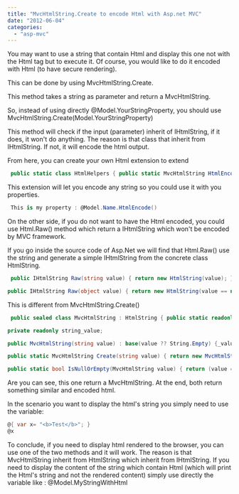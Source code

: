 ```yaml
---
title: "MvcHtmlString.Create to encode Html with Asp.net MVC"
date: "2012-06-04"
categories: 
  - "asp-mvc"
---
```


You may want to use a string that contain Html and display this one not with the Html tag but to execute it. Of course, you would like to do it encoded with Html (to have secure rendering).

This can be done by using MvcHtmlString.Create.

This method takes a string as parameter and return a MvcHtmlString.

So, instead of using directly @Model.YourStringProperty, you should use MvcHtmlString.Create(Model.YourStringProperty)

This method will check if the input (parameter) inherit of IHtmlString, if it does, it won't do anything. The reason is that class that inherit from IHtmlString. If not, it will encode the html output.

From here, you can create your own Html extension to extend


```csharp
 public static class HtmlHelpers { public static MvcHtmlString HtmlEncode(this string data) { return MvcHtmlString.Create(data); } } 
```

This extension will let you encode any string so you could use it with you properties.


```csharp
 This is my property : @Model.Name.HtmlEncode() 
```

On the other side, if you do not want to have the Html encoded, you could use Html.Raw() method which return a IHtmlString which won't be encoded by MVC framework.

If you go inside the source code of Asp.Net we will find that Html.Raw() use the string and generate a simple IHtmlString from the concrete class HtmlString.


```csharp
 public IHtmlString Raw(string value) { return new HtmlString(value); }

public IHtmlString Raw(object value) { return new HtmlString(value == null ? null : value.ToString()); } 
```

This is different from MvcHtmlString.Create()


```csharp
 public sealed class MvcHtmlString : HtmlString { public static readonly MvcHtmlString Empty = Create(String.Empty);

private readonly string_value;

public MvcHtmlString(string value) : base(value ?? String.Empty) {_value = value ?? String.Empty; }

public static MvcHtmlString Create(string value) { return new MvcHtmlString(value); }

public static bool IsNullOrEmpty(MvcHtmlString value) { return (value == null || value._value.Length == 0); } } 
```

Are you can see, this one return a MvcHtmlString. At the end, both return something similar and encoded html.

In the scenario you want to display the html's string you simply need to use the variable: 
```csharp
@{ var x= "<b>Test</b>"; }
@x 
```

To conclude, if you need to display html rendered to the browser, you can use one of the two methods and it will work. The reason is that MvcHtmlString inherit from HtmlString which inherit from IHtmlString. If you need to display the content of the string which contain Html (which will print the Html's string and not the rendered content) simply use directly the variable like : @Model.MyStringWithHtml
